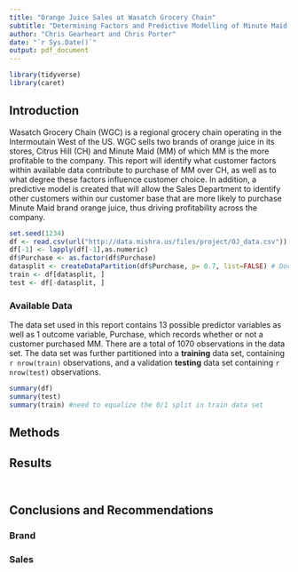 ```yaml
---
title: "Orange Juice Sales at Wasatch Grocery Chain"
subtitle: "Determining Factors and Predictive Modelling of Minute Maid Sales"
author: "Chris Gearheart and Chris Porter"
date: "`r Sys.Date()`"
output: pdf_document
---
```


\newpage

```r
library(tidyverse)
library(caret)
```

## Introduction
Wasatch Grocery Chain (WGC) is a regional grocery chain operating in the Intermoutain West of the US. WGC sells two brands of orange juice in its stores, Citrus Hill (CH) and Minute Maid (MM) of which MM is the more profitable to the company.  This report will identify what customer factors within available data contribute to purchase of MM over CH, as well as to what degree these factors influence customer choice.  In addition, a predictive model is created that will allow the Sales Department to identify other customers within our customer base that are more likely to purchase Minute Maid brand orange juice, thus driving profitability across the company.

```r
set.seed(1234)
df <- read.csv(url("http://data.mishra.us/files/project/OJ_data.csv"))
df[-1] <- lapply(df[-1],as.numeric)
df$Purchase <- as.factor(df$Purchase)
datasplit <- createDataPartition(df$Purchase, p= 0.7, list=FALSE) # Documentation says this should equalize 0/1 for df$Purchase if is.factor(df$Purchase)==TRUE, but that doesn't appear to be happening.  Need to explore further or find different partition method. Also may change if we need cross-validation.
train <- df[datasplit, ]
test <- df[-datasplit, ]

```

### Available Data 
The data set used in this report contains 13 possible predictor variables as well as 1 outcome variable, Purchase, which records whether or not a customer purchased MM.  There are a total of 1070 observations in the data set.  The data set was further partitioned into a **training** data set, containing `r nrow(train)` observations, and a validation **testing** data set containing `r nrow(test)` observations.

```r
summary(df)
summary(test)
summary(train) #need to equalize the 0/1 split in train data set


```


## Methods

<!-- To be filled out once analysis has been completed -->

## Results

```r

```



```r

```

## Conclusions and Recommendations

### Brand

### Sales
